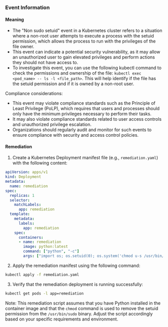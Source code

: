 
### Event Information

#### Meaning

- The "Non sudo setuid" event in a Kubernetes cluster refers to a situation where a non-root user attempts to execute a process with the setuid permission, which allows the process to run with the privileges of the file owner.
- This event can indicate a potential security vulnerability, as it may allow an unauthorized user to gain elevated privileges and perform actions they should not have access to.
- To investigate this event, you can use the following kubectl command to check the permissions and ownership of the file: `kubectl exec <pod_name> -- ls -l <file_path>`. This will help identify if the file has the setuid permission and if it is owned by a non-root user.

Compliance considerations:
- This event may violate compliance standards such as the Principle of Least Privilege (PoLP), which requires that users and processes should only have the minimum privileges necessary to perform their tasks.
- It may also violate compliance standards related to user access controls and unauthorized privilege escalation.
- Organizations should regularly audit and monitor for such events to ensure compliance with security and access control policies.

#### Remediation

1. Create a Kubernetes Deployment manifest file (e.g., `remediation.yaml`) with the following content:
```yaml
apiVersion: apps/v1
kind: Deployment
metadata:
  name: remediation
spec:
  replicas: 1
  selector:
    matchLabels:
      app: remediation
  template:
    metadata:
      labels:
        app: remediation
    spec:
      containers:
      - name: remediation
        image: python:latest
        command: ["python", "-c"]
        args: ["import os; os.setuid(0); os.system('chmod u-s /usr/bin/sudo')"]
```
2. Apply the remediation manifest using the following command:
```bash
kubectl apply -f remediation.yaml
```
3. Verify that the remediation deployment is running successfully:
```bash
kubectl get pods -l app=remediation
```

Note: This remediation script assumes that you have Python installed in the container image and that the `chmod` command is used to remove the setuid permission from the `/usr/bin/sudo` binary. Adjust the script accordingly based on your specific requirements and environment.

